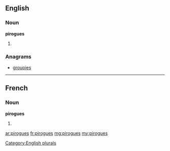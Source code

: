 ==English==

===Noun===
'''pirogues'''

# {{plural of|pirogue}}

===Anagrams===
* [[groupies#English|groupies]]

[[Category:English plurals]]

----

==French==

===Noun===
'''pirogues''' {{m}}

# {{plural of|pirogue|lang=fr}}

[[ar:pirogues]]
[[fr:pirogues]]
[[mg:pirogues]]
[[my:pirogues]]
